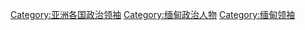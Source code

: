 [[Category:亚洲各国政治领袖|Category:亚洲各国政治领袖]]
[[Category:缅甸政治人物|Category:缅甸政治人物]]
[[Category:缅甸领袖|Category:缅甸领袖]]